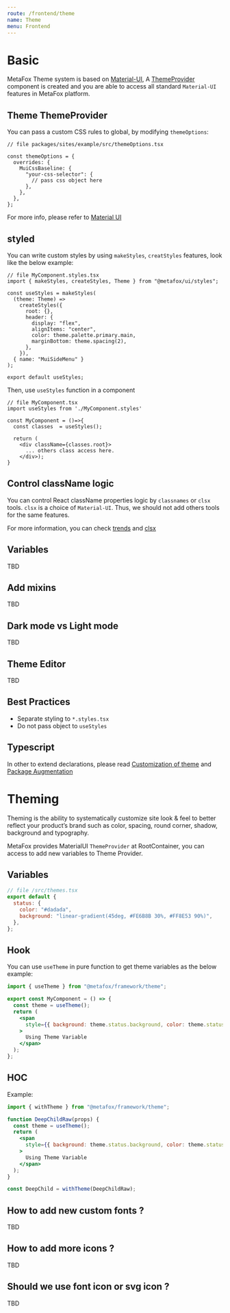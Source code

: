 ```yaml
---
route: /frontend/theme
name: Theme
menu: Frontend
---
```


# Basic

MetaFox Theme system is based on [Material-UI](https://mui.com/), A [ThemeProvider]() component is created and you are able to access all standard `Material-UI` features in MetaFox platform.

## Theme ThemeProvider

You can pass a custom CSS rules to global, by modifying `themeOptions`:

```tsx
// file packages/sites/example/src/themeOptions.tsx

const themeOptions = {
  overrides: {
    MuiCssBaseline: {
      "your-css-selector": {
        // pass css object here
      },
    },
  },
};
```

For more info, please refer to [Material UI](https://mui.com/material-ui/customization/theming/#themeprovider)

## styled

You can write custom styles by using `makeStyles`, `creatStyles` features, look like the below example:

```tsx
// file MyComponent.styles.tsx
import { makeStyles, createStyles, Theme } from "@metafox/ui/styles";

const useStyles = makeStyles(
  (theme: Theme) =>
    createStyles({
      root: {},
      header: {
        display: "flex",
        alignItems: "center",
        color: theme.palette.primary.main,
        marginBottom: theme.spacing(2),
      },
    }),
  { name: "MuiSideMenu" }
);

export default useStyles;
```

Then, use `useStyles` function in a component

```tsx
// file MyComponent.tsx
import useStyles from './MyComponent.styles'

const MyComponent = ()=>{
  const classes  = useStyles();

  return (
    <div className={classes.root}>
      ... others class access here.
    </div>);
}
```

## Control className logic

You can control React className properties logic by `classnames` or `clsx` tools. `clsx` is a choice of `Material-UI`. Thus, we should not add others tools for the same features.

For more information, you can check [trends](https://www.npmtrends.com/classnames-vs-clsx) and [clsx](https://github.com/lukeed/clsx)

## Variables

TBD

## Add mixins

TBD

## Dark mode vs Light mode

TBD

## Theme Editor

TBD

## Best Practices

- Separate styling to `*.styles.tsx`
- Do not pass object to `useStyles`

## Typescript

In other to extend declarations, please read [Customization of theme](https://material-ui.com/guides/typescript/#customization-of-theme) and [Package Augmentation](https://www.typescriptlang.org/docs/handbook/declaration-merging.html#module-augmentation)

# Theming

Theming is the ability to systematically customize site look & feel to better reflect your product’s brand such as color, spacing, round corner, shadow, background and typography.

MetaFox provides MaterialUI `ThemeProvider` at RootContainer, you can access to add new variables to Theme Provider.

## Variables

```js
// file /src/themes.tsx
export default {
  status: {
    color: "#dadada",
    background: "linear-gradient(45deg, #FE6B8B 30%, #FF8E53 90%)",
  },
};
```

## Hook

You can use `useTheme` in pure function to get theme variables as the below example:

```jsx
import { useTheme } from "@metafox/framework/theme";

export const MyComponent = () => {
  const theme = useTheme();
  return (
    <span
      style={{ background: theme.status.background, color: theme.status.color }}
    >
      Using Theme Variable
    </span>
  );
};
```

## HOC

Example:

```jsx
import { withTheme } from "@metafox/framework/theme";

function DeepChildRaw(props) {
  const theme = useTheme();
  return (
    <span
      style={{ background: theme.status.background, color: theme.status.color }}
    >
      Using Theme Variable
    </span>
  );
}

const DeepChild = withTheme(DeepChildRaw);
```

## How to add new custom fonts ?
TBD

## How to add more icons ?
TBD

## Should we use font icon or svg icon ?
TBD

